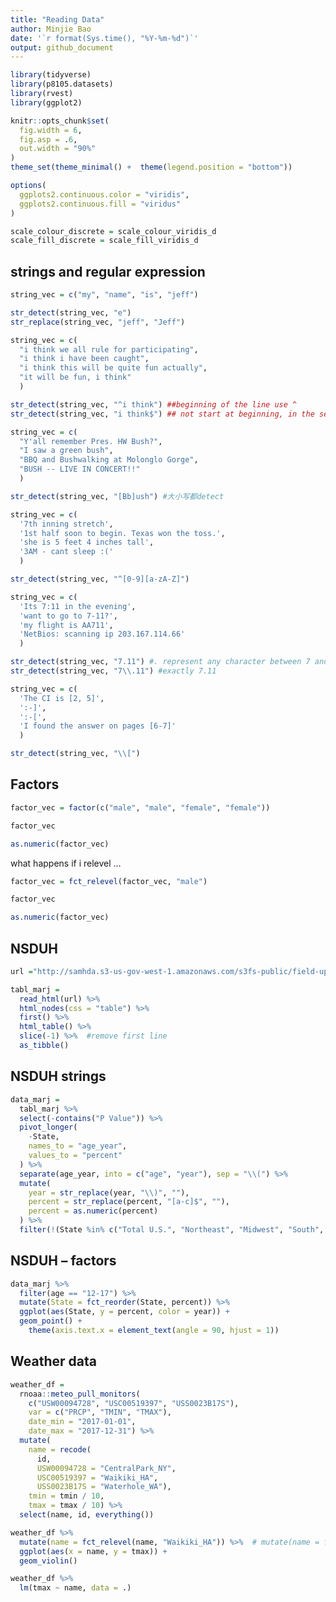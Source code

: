 ```yaml
---
title: "Reading Data"
author: Minjie Bao
date: '`r format(Sys.time(), "%Y-%m-%d")`'
output: github_document
---
```


```r
library(tidyverse)
library(p8105.datasets)
library(rvest)
library(ggplot2)

knitr::opts_chunk$set(
  fig.width = 6,
  fig.asp = .6,
  out.width = "90%"
)
theme_set(theme_minimal() +  theme(legend.position = "bottom"))

options(
  ggplots2.continuous.color = "viridis",
  ggplots2.continuous.fill = "viridus"
)

scale_colour_discrete = scale_colour_viridis_d
scale_fill_discrete = scale_fill_viridis_d
```

## strings and regular expression
```r
string_vec = c("my", "name", "is", "jeff")

str_detect(string_vec, "e")
str_replace(string_vec, "jeff", "Jeff")
```


```r
string_vec = c(
  "i think we all rule for participating",
  "i think i have been caught",
  "i think this will be quite fun actually",
  "it will be fun, i think"
  )

str_detect(string_vec, "^i think") ##beginning of the line use ^
str_detect(string_vec, "i think$") ## not start at beginning, in the sentence has i think
```


```r
string_vec = c(
  "Y'all remember Pres. HW Bush?",
  "I saw a green bush",
  "BBQ and Bushwalking at Molonglo Gorge",
  "BUSH -- LIVE IN CONCERT!!"
  )

str_detect(string_vec, "[Bb]ush") #大小写都detect
```


```r
string_vec = c(
  '7th inning stretch',
  '1st half soon to begin. Texas won the toss.',
  'she is 5 feet 4 inches tall',
  '3AM - cant sleep :('
  )

str_detect(string_vec, "^[0-9][a-zA-Z]")
```


```r
string_vec = c(
  'Its 7:11 in the evening',
  'want to go to 7-11?',
  'my flight is AA711',
  'NetBios: scanning ip 203.167.114.66'
  )

str_detect(string_vec, "7.11") #. represent any character between 7 and 11
str_detect(string_vec, "7\\.11") #exactly 7.11
```


```r
string_vec = c(
  'The CI is [2, 5]',
  ':-]',
  ':-[',
  'I found the answer on pages [6-7]'
  )

str_detect(string_vec, "\\[")
```


## Factors
```r
factor_vec = factor(c("male", "male", "female", "female"))

factor_vec

as.numeric(factor_vec)
```

what happens if i relevel ...
```r
factor_vec = fct_relevel(factor_vec, "male")

factor_vec

as.numeric(factor_vec)
```

## NSDUH
```r
url ="http://samhda.s3-us-gov-west-1.amazonaws.com/s3fs-public/field-uploads/2k15StateFiles/NSDUHsaeShortTermCHG2015.htm" 

tabl_marj = 
  read_html(url) %>% 
  html_nodes(css = "table") %>% 
  first() %>% 
  html_table() %>% 
  slice(-1) %>%  #remove first line
  as_tibble()
```

## NSDUH strings
```r
data_marj =
  tabl_marj %>% 
  select(-contains("P Value")) %>% 
  pivot_longer(
    -State, 
    names_to = "age_year",
    values_to = "percent"
  ) %>% 
  separate(age_year, into = c("age", "year"), sep = "\\(") %>% 
  mutate(
    year = str_replace(year, "\\)", ""),
    percent = str_replace(percent, "[a-c]$", ""),
    percent = as.numeric(percent)
  ) %>% 
  filter(!(State %in% c("Total U.S.", "Northeast", "Midwest", "South", "West")))
```

## NSDUH -- factors
```r
data_marj %>% 
  filter(age == "12-17") %>% 
  mutate(State = fct_reorder(State, percent)) %>% 
  ggplot(aes(State, y = percent, color = year)) +
  geom_point() +
    theme(axis.text.x = element_text(angle = 90, hjust = 1))
```


## Weather data
```r
weather_df = 
  rnoaa::meteo_pull_monitors(
    c("USW00094728", "USC00519397", "USS0023B17S"),
    var = c("PRCP", "TMIN", "TMAX"), 
    date_min = "2017-01-01",
    date_max = "2017-12-31") %>%
  mutate(
    name = recode(
      id, 
      USW00094728 = "CentralPark_NY", 
      USC00519397 = "Waikiki_HA",
      USS0023B17S = "Waterhole_WA"),
    tmin = tmin / 10,
    tmax = tmax / 10) %>%
  select(name, id, everything())
```


```r
weather_df %>% 
  mutate(name = fct_relevel(name, "Waikiki_HA")) %>%  # mutate(name = fct_reorder(name, tmax))
  ggplot(aes(x = name, y = tmax)) +
  geom_violin()
```


```r
weather_df %>% 
  lm(tmax ~ name, data = .)
```

